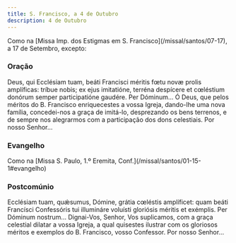 ```yaml
---
title: S. Francisco, a 4 de Outubro
description: 4 de Outubro
---
```


<aside>
  Como na [Missa Imp. dos Estigmas em S. Francisco](/missal/santos/07-17), a 17
  de Setembro, excepto:
</aside>

### Oração

<div class="side-by-side not-content">
  <span>
    Deus, qui Ecclésiam tuam, beáti Francisci méritis fœtu novæ prolis
    amplíficas: tríbue nobis; ex ejus imitatióne, terréna despícere et cœléstium
    donórum semper participatióne gaudére. Per Dóminum...
  </span>
  <span>
    Ó Deus, que pelos méritos do B. Francisco enriquecestes a vossa Igreja,
    dando-lhe uma nova família, concedei-nos a graça de imitá-lo, desprezando os
    bens terrenos, e de sempre nos alegrarmos com a participação dos dons
    celestiais. Por nosso Senhor...
  </span>
</div>

### Evangelho

<aside>
  Como na [Missa S. Paulo, 1.º Eremita, Conf.](/missal/santos/01-15-1#evangelho)
</aside>

### Postcomúnio

<div class="side-by-side not-content">
  <span>
    Ecclésiam tuam, quǽsumus, Dómine, grátia cœléstis amplíficet: quam beáti
    Francísci Confessóris tui illumináre voluísti gloriósis méritis et exémplis.
    Per Dóminum nostrum...
  </span>
  <span>
    Dignai-Vos, Senhor, Vos suplicamos, com a graça celestial dilatar a vossa
    Igreja, a qual quisestes ilustrar com os gloriosos méritos e exemplos do B.
    Francisco, vosso Confessor. Por nosso Senhor...
  </span>
</div>
